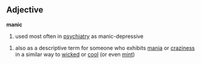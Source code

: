 == Adjective ==

'''manic'''

#used most often in [[psychiatry]] as manic-depressive

#also as a descriptive term for someone who exhibits [[mania]] or [[craziness]] in a similar way to [[wicked]] or [[cool]] (or even [[mint]])